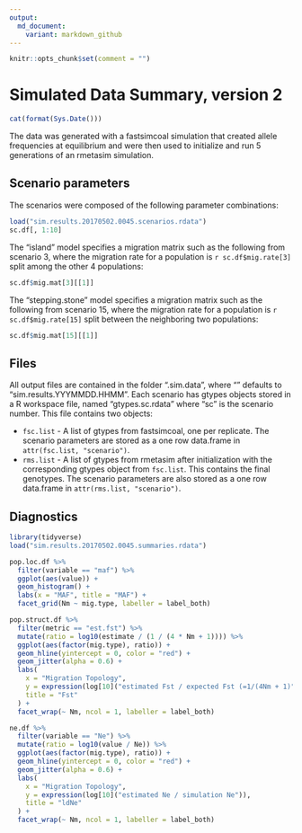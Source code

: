 ```yaml
---
output:
  md_document:
    variant: markdown_github
---
```

```r
knitr::opts_chunk$set(comment = "")
```
# Simulated Data Summary, version 2
```r
cat(format(Sys.Date()))
```

The data was generated with a fastsimcoal simulation that created allele frequencies at equilibrium and were then used to initialize and run 5 generations of an rmetasim simulation.

## Scenario parameters

The scenarios were composed of the following parameter combinations:

```r
load("sim.results.20170502.0045.scenarios.rdata")
sc.df[, 1:10]
```

The "island" model specifies a migration matrix such as the following from scenario 3, where the migration rate for a population is `r sc.df$mig.rate[3]` split among the other 4 populations:

```r
sc.df$mig.mat[3][[1]]
```

The "stepping.stone" model specifies a migration matrix such as the following from scenario 15, where the migration rate for a population is `r sc.df$mig.rate[15]` split between the neighboring two populations:

```r
sc.df$mig.mat[15][[1]]
```

## Files

All output files are contained in the folder "<label>.sim.data", where "<label>" defaults to "sim.results.YYYMMDD.HHMM". Each scenario has gtypes objects stored in a R workspace file, named "gtypes.sc.rdata" where "sc" is the scenario number. This file contains two objects:

* `fsc.list` - A list of gtypes from fastsimcoal, one per replicate. The scenario parameters are stored as a one row data.frame in `attr(fsc.list, "scenario")`.
* `rms.list` - A list of gtypes from rmetasim after initialization with the corresponding gtypes object from `fsc.list`. This contains the final genotypes. The scenario parameters are also stored as a one row data.frame in `attr(rms.list, "scenario")`. 

## Diagnostics

```r
library(tidyverse)
load("sim.results.20170502.0045.summaries.rdata")
```
```r
pop.loc.df %>%
  filter(variable == "maf") %>%
  ggplot(aes(value)) +
  geom_histogram() +
  labs(x = "MAF", title = "MAF") +
  facet_grid(Nm ~ mig.type, labeller = label_both)

pop.struct.df %>%
  filter(metric == "est.fst") %>%
  mutate(ratio = log10(estimate / (1 / (4 * Nm + 1)))) %>%
  ggplot(aes(factor(mig.type), ratio)) +
  geom_hline(yintercept = 0, color = "red") +
  geom_jitter(alpha = 0.6) +
  labs(
    x = "Migration Topology",
    y = expression(log[10]("estimated Fst / expected Fst (=1/(4Nm + 1)")),
    title = "Fst"
  ) +
  facet_wrap(~ Nm, ncol = 1, labeller = label_both)

ne.df %>%
  filter(variable == "Ne") %>%
  mutate(ratio = log10(value / Ne)) %>%
  ggplot(aes(factor(mig.type), ratio)) +
  geom_hline(yintercept = 0, color = "red") +
  geom_jitter(alpha = 0.6) +
  labs(
    x = "Migration Topology",
    y = expression(log[10]("estimated Ne / simulation Ne")),
    title = "ldNe"
  ) +
  facet_wrap(~ Nm, ncol = 1, labeller = label_both)

```

